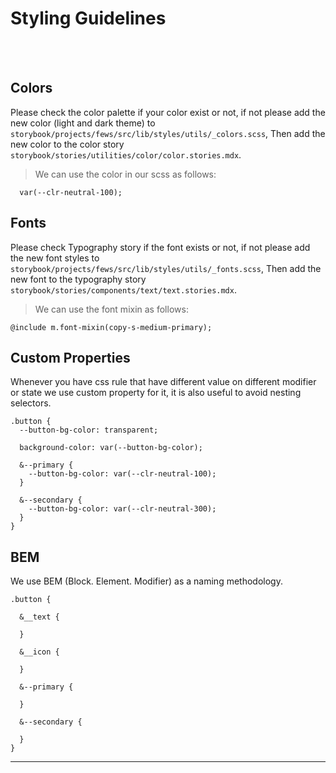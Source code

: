 
<Meta title="Styling Guidlines" />


# Styling Guidelines

<br></br>

## Colors

Please check the color palette if your color exist or not, if not please add the new color (light and dark theme) to `storybook/projects/fews/src/lib/styles/utils/_colors.scss`, Then add the new color to the color story `storybook/stories/utilities/color/color.stories.mdx`.

> We can use the color in our scss as follows:

```
  var(--clr-neutral-100);

```


## Fonts

Please check Typography story if the font exists or not, if not please add the new font styles to `storybook/projects/fews/src/lib/styles/utils/_fonts.scss`, Then add the new font to the typography story `storybook/stories/components/text/text.stories.mdx`.

> We can use the font mixin as follows:

```
@include m.font-mixin(copy-s-medium-primary);

```


## Custom Properties

Whenever you have css rule that have different value on different modifier or state we use custom property for it, it is also useful to avoid nesting selectors.

```
.button {
  --button-bg-color: transparent;

  background-color: var(--button-bg-color);

  &--primary {
    --button-bg-color: var(--clr-neutral-100);
  }

  &--secondary {
    --button-bg-color: var(--clr-neutral-300);
  }
}

```

## BEM

We use BEM (Block. Element. Modifier) as a naming methodology.

```
.button {

  &__text {
    
  }

  &__icon {
    
  }

  &--primary {
    
  }

  &--secondary {

  }
}

```

<hr />
